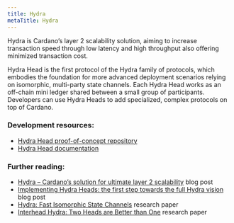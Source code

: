 ```yaml
---
title: Hydra
metaTitle: Hydra
---
```


Hydra is Cardano’s layer 2 scalability solution, aiming to increase transaction speed through low latency and high throughput also offering minimized transaction cost.

Hydra Head is the first protocol of the Hydra family of protocols, which embodies the foundation for more advanced deployment scenarios relying on isomorphic, multi-party state channels. Each Hydra Head works as an off-chain mini ledger shared between a small group of participants. Developers can use Hydra Heads to add specialized, complex protocols on top of Cardano.

### Development resources:

-   [Hydra Head proof-of-concept repository](https://github.com/input-output-hk/hydra-poc#readme)
-   [Hydra Head documentation](https://hydra.family/head-protocol/)
    
### Further reading:

-   [Hydra – Cardano’s solution for ultimate layer 2 scalability](https://iohk.io/en/blog/posts/2021/09/17/hydra-cardano-s-solution-for-ultimate-scalability/) blog post
-   [Implementing Hydra Heads: the first step towards the full Hydra vision](https://iohk.io/en/blog/posts/2022/02/03/implementing-hydra-heads-the-first-step-towards-the-full-hydra-vision/) blog post
-   [Hydra: Fast Isomorphic State Channels](https://iohk.io/en/research/library/papers/hydra-fast-isomorphic-state-channels/) research paper
-   [Interhead Hydra: Two Heads are Better than One](https://iohk.io/en/research/library/papers/interhead-hydra-two-heads-are-better-than-one/) research paper
